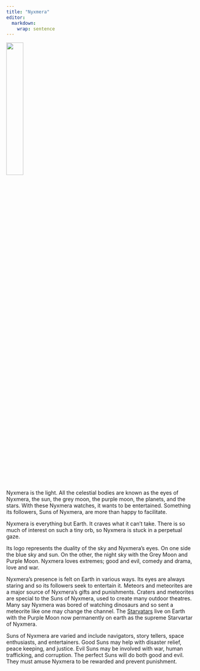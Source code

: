 ```yaml
---
title: "Nyxmera"
editor: 
  markdown: 
    wrap: sentence
---
```


![](images/Nyxmera.png){width=30% fig-align="center"}

Nyxmera is the light.
All the celestial bodies are known as the eyes of Nyxmera, the sun, the grey moon, the purple moon, the planets, and the stars.
With these Nyxmera watches, it wants to be entertained.
Something its followers, Suns of Nyxmera, are more than happy to facilitate.

Nyxmera is everything but Earth.
It craves what it can't take.
There is so much of interest on such a tiny orb, so Nyxmera is stuck in a perpetual gaze.

Its logo represents the duality of the sky and Nyxmera's eyes. On one side the blue sky and sun. 
On the other, the night sky with the Grey Moon and Purple Moon. 
Nyxmera loves extremes; good and evil, comedy and drama, love and war.

Nyxmera's presence is felt on Earth in various ways.
Its eyes are always staring and so its followers seek to entertain it.
Meteors and meteorites are a major source of Nyxmera's gifts and punishments.
Craters and meteorites are special to the Suns of Nyxmera, used to create many outdoor theatres.
Many say Nyxmera was bored of watching dinosaurs and so sent a meteorite like one may change the channel.
The [Starvatars](/Nyxmera/Starvatars.qmd) live on Earth with the Purple Moon now permanently on earth as the supreme Starvartar of Nyxmera.

Suns of Nyxmera are varied and include navigators, story tellers, space enthusiasts, and entertainers. Good Suns may help with disaster relief, peace keeping, and justice. Evil Suns may be involved with war, human trafficking, and corruption. The perfect Suns will do both good and evil. They must amuse Nyxmera to be rewarded and prevent punishment.